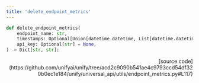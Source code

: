 ```yaml
---
title: 'delete_endpoint_metrics'
---
```


```python
def delete_endpoint_metrics(
    endpoint_name: str,
    timestamps: Optional[Union[datetime.datetime, List[datetime.datetime]]] = None,
    api_key: Optional[str] = None,
) -> Dict[str, str]:
```

<p align="right">[source code](https://github.com/unifyai/unify/tree/acd2c9090b541ae4c9793ccd54df320b0ec1e184/unify/universal_api/utils/endpoint_metrics.py#L117)</p>

